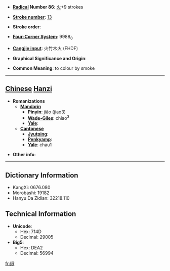 * '''[[Wiktionary:Chinese radical index| Radical]] Number 86''': [[Wiktionary:Chinese radical index 火|火]]+9 strokes

* '''[[Wiktionary:Chinese total strokes index|Stroke number]]''': [[Wiktionary:Chinese total strokes index 13|13]]

* '''Stroke order''': 

* '''[[Wiktionary:Chinese four corner index|Four-Corner System]]''': 9988<sub>0</sub>

* '''[[Wiktionary:Chinese Cangjie index|Cangjie input]]''': 火竹木火 (FHDF)

* '''Graphical Significance and Origin''': 

* '''Common Meaning''': to colour by smoke

----

== [[Chinese]] [[Hanzi]] ==

* '''Romanizations'''
** '''[[Mandarin]]'''
*** '''[[Pinyin]]''': jiǎo (jiao3)
*** '''[[Wade-Giles]]''': chiao<sup>3</sup>
*** '''[[Yale]]''': 
** '''[[Cantonese]]'''
*** '''[[Jyutping]]''':
*** '''[[Penkyamp]]''': 
*** '''[[Yale]]''': chau1

* '''Other info''': 

----

== Dictionary Information ==

* KangXi: 0676.080
* Morobashi: 19182
* Hanyu Da Zidian: 32218.110

== Technical Information ==

* '''Unicode''':
** Hex: 714D
** Decimal: 29005
* '''Big5''':
** Hex: DEA2
** Decimal: 56994

[[fr:煍]]